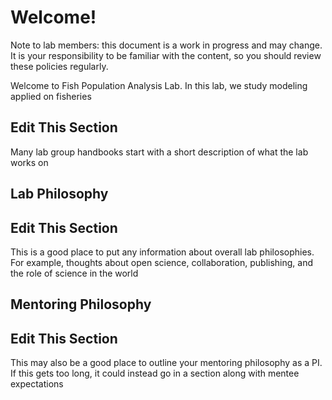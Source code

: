 <!-- NOTE: do not re-name this file!  It has to be called index.qmd -->

# Welcome! {.unnumbered}
::: callout-note
Note to lab members: this document is a work in progress and may change.
It is your responsibility to be familiar with the content, so you should review these policies regularly.
:::

Welcome to Fish Population Analysis Lab.
In this lab, we study modeling applied on fisheries

::: callout-important
## Edit This Section

Many lab group handbooks start with a short description of what the lab works on
:::

## Lab Philosophy

::: callout-important
## Edit This Section

This is a good place to put any information about overall lab philosophies.
For example, thoughts about open science, collaboration, publishing, and the role of science in the world
:::

## Mentoring Philosophy
::: callout-important
## Edit This Section

This may also be a good place to outline your mentoring philosophy as a PI.
If this gets too long, it could instead go in a section along with mentee expectations
:::
